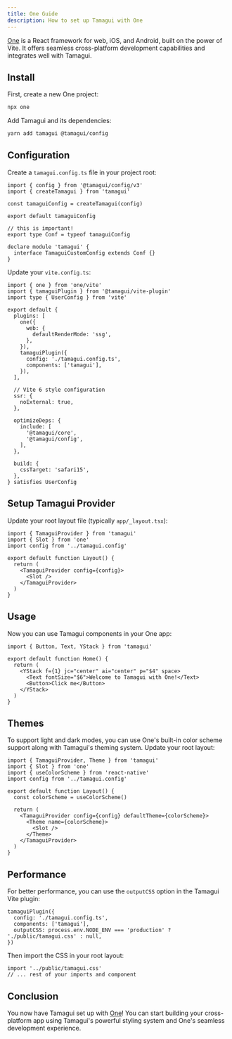 ```yaml
---
title: One Guide
description: How to set up Tamagui with One
---
```


[One](https://onestack.dev) is a React framework for web, iOS, and Android, built on the power of Vite. It offers seamless cross-platform development capabilities and integrates well with Tamagui.

## Install

First, create a new One project:
```bash
npx one
```

Add Tamagui and its dependencies:

```bash
yarn add tamagui @tamagui/config
```

## Configuration

Create a `tamagui.config.ts` file in your project root:

```tsx fileName="tamagui.config.ts"
import { config } from '@tamagui/config/v3'
import { createTamagui } from 'tamagui'

const tamaguiConfig = createTamagui(config)

export default tamaguiConfig

// this is important!
export type Conf = typeof tamaguiConfig

declare module 'tamagui' {
  interface TamaguiCustomConfig extends Conf {}
}
```

Update your `vite.config.ts`:

```tsx fileName="vite.config.ts"
import { one } from 'one/vite'
import { tamaguiPlugin } from '@tamagui/vite-plugin'
import type { UserConfig } from 'vite'

export default {
  plugins: [
    one({
      web: {
        defaultRenderMode: 'ssg',
      },
    }),
    tamaguiPlugin({
      config: './tamagui.config.ts',
      components: ['tamagui'],
    }),
  ],

  // Vite 6 style configuration
  ssr: {
    noExternal: true,
  },

  optimizeDeps: {
    include: [
      '@tamagui/core',
      '@tamagui/config',
    ],
  },

  build: {
    cssTarget: 'safari15',
  },
} satisfies UserConfig
```

## Setup Tamagui Provider

Update your root layout file (typically `app/_layout.tsx`):

```tsx fileName="app/_layout.tsx"
import { TamaguiProvider } from 'tamagui'
import { Slot } from 'one'
import config from '../tamagui.config'

export default function Layout() {
  return (
    <TamaguiProvider config={config}>
      <Slot />
    </TamaguiProvider>
  )
}
```

## Usage

Now you can use Tamagui components in your One app:

```tsx fileName="app/index.tsx"
import { Button, Text, YStack } from 'tamagui'

export default function Home() {
  return (
    <YStack f={1} jc="center" ai="center" p="$4" space>
      <Text fontSize="$6">Welcome to Tamagui with One!</Text>
      <Button>Click me</Button>
    </YStack>
  )
}
```

## Themes

To support light and dark modes, you can use One's built-in color scheme support along with Tamagui's theming system. Update your root layout:

```tsx fileName="app/_layout.tsx"
import { TamaguiProvider, Theme } from 'tamagui'
import { Slot } from 'one'
import { useColorScheme } from 'react-native'
import config from '../tamagui.config'

export default function Layout() {
  const colorScheme = useColorScheme()

  return (
    <TamaguiProvider config={config} defaultTheme={colorScheme}>
      <Theme name={colorScheme}>
        <Slot />
      </Theme>
    </TamaguiProvider>
  )
}
```

## Performance

For better performance, you can use the `outputCSS` option in the Tamagui Vite plugin:

```tsx fileName="vite.config.ts"
tamaguiPlugin({
  config: './tamagui.config.ts',
  components: ['tamagui'],
  outputCSS: process.env.NODE_ENV === 'production' ? './public/tamagui.css' : null,
})
```

Then import the CSS in your root layout:

```tsx fileName="app/_layout.tsx"
import '../public/tamagui.css'
// ... rest of your imports and component
```

## Conclusion

You now have Tamagui set up with [One](https://onestack.dev)! You can start building your cross-platform app using Tamagui's powerful styling system and One's seamless development experience.
